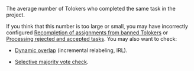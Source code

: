 The average number of Tolokers who completed the same task in the project.

<Cut title="Recommendations">

If you think that this number is too large or small, you may have incorrectly configured [Recompletion of assignments from banned Tolokers](/docs/guide/restore-task-overlap) or [Processing rejected and accepted tasks](/docs/guide/reassessment-after-accepting). You may also want to check:

- [Dynamic overlap](/docs/guide/dynamic-overlap) (incremental relabeling, IRL).

- [Selective majority vote check](/docs/guide/selective-mvote).

</Cut>